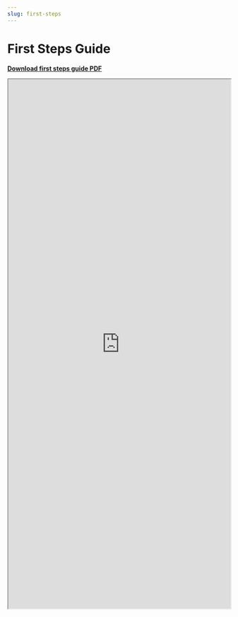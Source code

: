 ```yaml
---
slug: first-steps
---
```


# First Steps Guide

**[Download first steps guide PDF](https://www.pulsatrix.de/wp-content/uploads/2024/03/pulsatrix_first-steps_web_s.pdf)**

<iframe width="100%" height="1200" src="https://www.pulsatrix.de/wp-content/uploads/2024/03/pulsatrix_first-steps_web_s.pdf">
</iframe>
